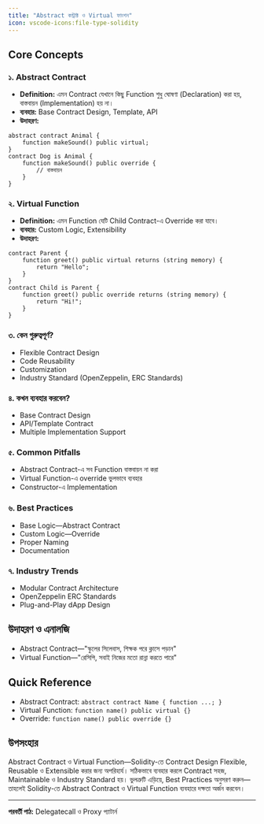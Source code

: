 ```yaml
---
title: "Abstract কন্ট্রাক্ট ও Virtual ফাংশন"
icon: vscode-icons:file-type-solidity
---
```


## Core Concepts

### ১. Abstract Contract
- **Definition:** এমন Contract যেখানে কিছু Function শুধু ঘোষণা (Declaration) করা হয়, বাস্তবায়ন (Implementation) হয় না।
- **ব্যবহার:** Base Contract Design, Template, API
- **উদাহরণ:**
```solidity
abstract contract Animal {
    function makeSound() public virtual;
}
contract Dog is Animal {
    function makeSound() public override {
        // বাস্তবায়ন
    }
}
```

### ২. Virtual Function
- **Definition:** এমন Function যেটি Child Contract-এ Override করা যাবে।
- **ব্যবহার:** Custom Logic, Extensibility
- **উদাহরণ:**
```solidity
contract Parent {
    function greet() public virtual returns (string memory) {
        return "Hello";
    }
}
contract Child is Parent {
    function greet() public override returns (string memory) {
        return "Hi!";
    }
}
```

### ৩. কেন গুরুত্বপূর্ণ?
- Flexible Contract Design
- Code Reusability
- Customization
- Industry Standard (OpenZeppelin, ERC Standards)

### ৪. কখন ব্যবহার করবেন?
- Base Contract Design
- API/Template Contract
- Multiple Implementation Support

### ৫. Common Pitfalls
- Abstract Contract-এ সব Function বাস্তবায়ন না করা
- Virtual Function-এ override ভুলভাবে ব্যবহার
- Constructor-এ Implementation

### ৬. Best Practices
- Base Logic—Abstract Contract
- Custom Logic—Override
- Proper Naming
- Documentation

### ৭. Industry Trends
- Modular Contract Architecture
- OpenZeppelin ERC Standards
- Plug-and-Play dApp Design

## উদাহরণ ও এনালজি
- Abstract Contract—"স্কুলের সিলেবাস, শিক্ষক পরে ক্লাসে পড়ান"
- Virtual Function—"রেসিপি, সবাই নিজের মতো রান্না করতে পারে"

## Quick Reference
- Abstract Contract: `abstract contract Name { function ...; }`
- Virtual Function: `function name() public virtual {}`
- Override: `function name() public override {}`

## উপসংহার

Abstract Contract ও Virtual Function—Solidity-তে Contract Design Flexible, Reusable ও Extensible করার জন্য অপরিহার্য। সঠিকভাবে ব্যবহার করলে Contract সহজ, Maintainable ও Industry Standard হয়। ভুলত্রুটি এড়িয়ে, Best Practices অনুসরণ করুন—তাহলেই Solidity-তে Abstract Contract ও Virtual Function ব্যবহারে দক্ষতা অর্জন করবেন।

---

**পরবর্তী পাঠ:** Delegatecall ও Proxy প্যাটার্ন
